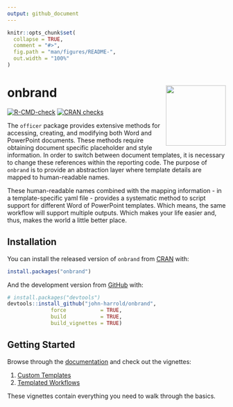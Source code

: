 ```yaml
---
output: github_document
---
```


<!-- README.md is generated from README.Rmd. Please edit that file -->

```r
knitr::opts_chunk$set(
  collapse = TRUE,
  comment = "#>",
  fig.path = "man/figures/README-",
  out.width = "100%"
)
```

# onbrand <img src="man/figures/onbrand_logo.png" align="right" height="138.5" />

<!-- badges: start -->
[![R-CMD-check](https://github.com/john-harrold/onbrand/workflows/R-CMD-check/badge.svg)](https://github.com/john-harrold/onbrand/actions)
[![CRAN checks](https://cranchecks.info/badges/summary/onbrand)](https://cran.r-project.org/web/checks/check_results_onbrand.html)
<!-- badges: end -->

The ``officer`` package provides extensive methods for accessing, creating, and modifying both Word and PowerPoint documents. These methods require obtaining document specific placeholder and style information. In order to switch between document templates, it is necessary to change these references within the reporting code.  The purpose of ``onbrand`` is to provide an abstraction layer where template details are mapped to human-readable names. 

These human-readable names combined with the mapping information - in a template-specific yaml file - provides a systematic method to script support for different Word of PowerPoint templates.  Which means, the same workflow will support multiple outputs.  Which makes your life easier and, thus, makes the world a little better place.

## Installation

You can install the released version of ``onbrand`` from [CRAN](https://CRAN.R-project.org) with:

``` r
install.packages("onbrand")
```

And the development version from [GitHub](https://github.com/) with:

``` r
# install.packages("devtools")
devtools::install_github("john-harrold/onbrand",
              force           = TRUE,
              build           = TRUE, 
              build_vignettes = TRUE)
```
## Getting Started  

Browse through the [documentation](https://onbrand.ubiquity.tools/) and check out the vignettes: 

1. [Custom Templates](https://onbrand.ubiquity.tools/articles/Custom_Office_Templates.html)
2. [Templated Workflows](https://onbrand.ubiquity.tools/articles/Creating_Templated_Office_Workflows.html)

These vignettes contain everything you need to walk through the basics. 
